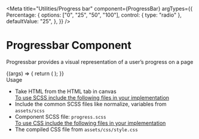 
<Meta title="Utilities/Progress bar" component={ProgressBar} 
  argTypes={{
    Percentage: {
      options: ["0", "25", "50", "100"],
      control: { type: "radio" },
      defaultValue: "25",
    },
  }}
/>

<style>{`
  .subheading {
    font-weight: 700;
    font-size: 18px;
    color: #666;
    letter-spacing: 1.5px;
    line-height: 24px;
    margin-bottom: 12px;
    margin-top: 40px;
  }  
`}</style>

# Progressbar Component

Progressbar provides a visual representation of a user’s progress on a page

<Story name="Progress bar">
  {(args) => {
    return (
      <ProgressBar {...args}></ProgressBar>
    );
  }}
</Story>

<div className="subheading">Usage</div>
<ul>
<li>Take HTML from the HTML tab in canvas</li>
<u>To use SCSS include the following files in your implementation</u>
<li>Include the common SCSS files like normalize, variables from <code>assets/scss</code></li>
<li>Component SCSS file: <code>progress.scss</code></li>
<u>To use CSS include the following files in your implementation</u>
<li>The compiled CSS file from <code>assets/css/style.css</code></li>
</ul>
